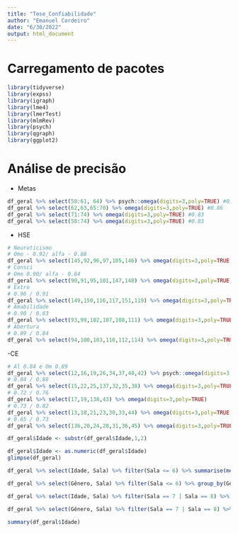 ```yaml
---
title: "Tese_Confiabilidade"
author: "Emanuel Cordeiro"
date: "6/30/2022"
output: html_document
---
```

# Carregamento de pacotes
```r
library(tidyverse)
library(expss)
library(igraph)
library(lme4)
library(lmerTest)
library(mlmRev)
library(psych)
library(qgraph)
library(ggplot2)
```

# Análise de precisão
- Metas
```r
df_geral %>% select(58:61, 64) %>% psych::omega(digits=3,poly=TRUE) #0.93
df_geral %>% select(62,63,65:70) %>% omega(digits=3,poly=TRUE) #0.86
df_geral %>% select(71:74) %>% omega(digits=3,poly=TRUE) #0.83
df_geral %>% select(58:74) %>% omega(digits=3,poly=TRUE) #0.83
```

- HSE
```r
# Neuroticismo
# Ome - 0.92/ alfa - 0.88
df_geral %>% select(145,92,96,97,105,146) %>% omega(digits=3,poly=TRUE)
# Consci
# Ome 0.90/ alfa - 0.84
df_geral %>% select(90,91,95,101,147,148) %>% omega(digits=3,poly=TRUE)
# Extro
# 0.96 / 0.91
df_geral %>% select(149,150,116,117,151,119) %>% omega(digits=3,poly=TRUE)
# Amabilidade
# 0.90 / 0.83
df_geral %>% select(93,99,102,107,108,111) %>% omega(digits=3,poly=TRUE)
# Abertura
# 0.89 / 0.84
df_geral %>% select(94,100,103,110,112,114) %>% omega(digits=3,poly=TRUE)
```

-CE
```r
# Al 0.84 e Om 0.89
df_geral %>% select(12,16,19,26,34,37,40,42) %>% psych::omega(digits=3,poly=TRUE)
# 0.84 / 0.88
df_geral %>% select(15,22,25,137,32,35,38) %>% omega(digits=3,poly=TRUE)
# 0.72 / 0.76
df_geral %>% select(17,19,138,43) %>% omega(digits=3,poly=TRUE)
# 0.73 / 0.82
df_geral %>% select(13,18,21,23,30,33,44) %>% omega(digits=3,poly=TRUE)
# 0.65 / 0.73
df_geral %>% select(136,20,24,28,31,36,45) %>% omega(digits=3,poly=TRUE)
```



```r
df_geral$Idade <- substr(df_geral$Idade,1,2)
```

```r
df_geral$Idade <- as.numeric(df_geral$Idade)
glimpse(df_geral)
```

```r
df_geral %>% select(Idade, Sala) %>% filter(Sala <= 6) %>% summarise(mean(Idade), sd(Idade), min(Idade), max(Idade))

df_geral %>% select(Gênero, Sala) %>% filter(Sala <= 6) %>% group_by(Gênero) %>% count() %>% mutate(porc = n/(164+50+3+1)*100)
```

```r
df_geral %>% select(Idade, Sala) %>% filter(Sala == 7 | Sala == 8) %>% summarise(mean(Idade), sd(Idade), min(Idade), max(Idade))

df_geral %>% select(Gênero, Sala) %>% filter(Sala == 7 | Sala == 8) %>% group_by(Gênero) %>% count() %>% mutate(porc = n/(35+9+1)*100)
```


```r
summary(df_geral$Idade)
```